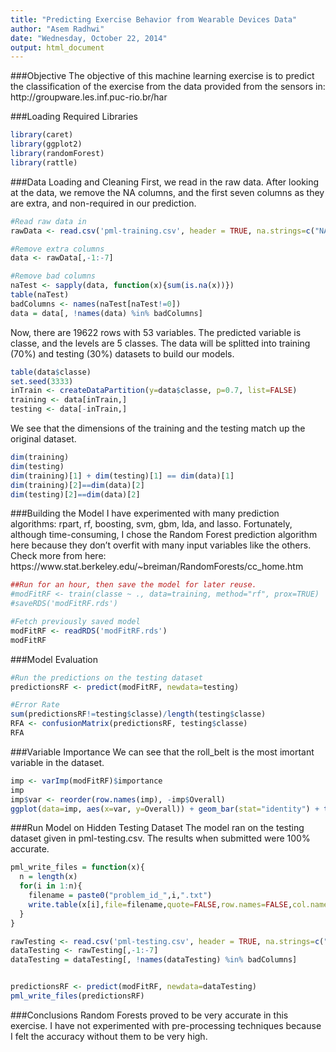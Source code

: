 ```yaml
---
title: "Predicting Exercise Behavior from Wearable Devices Data"
author: "Asem Radhwi"
date: "Wednesday, October 22, 2014"
output: html_document
---
```

###Objective
The objective of this machine learning exercise is to predict the classification of the exercise from the data provided from the sensors in: http://groupware.les.inf.puc-rio.br/har

###Loading Required Libraries
```r
library(caret)
library(ggplot2)
library(randomForest)
library(rattle)
```

###Data Loading and Cleaning
First, we read in the raw data. After looking at the data, we remove the NA columns, and the first seven columns as they are extra, and non-required in our prediction.
```r
#Read raw data in
rawData <- read.csv('pml-training.csv', header = TRUE, na.strings=c("NA",""))

#Remove extra columns
data <- rawData[,-1:-7]

#Remove bad columns
naTest <- sapply(data, function(x){sum(is.na(x))})
table(naTest)
badColumns <- names(naTest[naTest!=0])
data = data[, !names(data) %in% badColumns]

```

Now, there are 19622 rows with 53 variables. The predicted variable is classe, and the levels are 5 classes. The data will be splitted into training (70%) and testing (30%) datasets to build our models.

```r
table(data$classe)
set.seed(3333)
inTrain <- createDataPartition(y=data$classe, p=0.7, list=FALSE)
training <- data[inTrain,]
testing <- data[-inTrain,]
```

We see that the dimensions of the training and the testing match up the original dataset.
```r
dim(training)
dim(testing)
dim(training)[1] + dim(testing)[1] == dim(data)[1]
dim(training)[2]==dim(data)[2]
dim(testing)[2]==dim(data)[2]
```

###Building the Model
I have experimented with many prediction algorithms: rpart, rf, boosting, svm, gbm, lda, and lasso. Fortunately, although time-consuming, I chose the Random Forest prediction algorithm here because they don't overfit with many input variables like the others. Check more from here: https://www.stat.berkeley.edu/~breiman/RandomForests/cc_home.htm

```r
##Run for an hour, then save the model for later reuse.
#modFitRF <- train(classe ~ ., data=training, method="rf", prox=TRUE)
#saveRDS('modFitRF.rds')

#Fetch previously saved model
modFitRF <- readRDS('modFitRF.rds')
modFitRF
```

###Model Evaluation
```r
#Run the predictions on the testing dataset
predictionsRF <- predict(modFitRF, newdata=testing)

#Error Rate
sum(predictionsRF!=testing$classe)/length(testing$classe)
RFA <- confusionMatrix(predictionsRF, testing$classe)
RFA
```


###Variable Importance
We can see that the roll_belt is the most imortant variable in the dataset.
```r
imp <- varImp(modFitRF)$importance
imp
imp$var <- reorder(row.names(imp), -imp$Overall)
ggplot(data=imp, aes(x=var, y=Overall)) + geom_bar(stat="identity") + theme(axis.text.x = element_text(angle = 90, hjust = 1))
```



###Run Model on Hidden Testing Dataset
The model ran on the testing dataset given in pml-testing.csv. The results when submitted were 100% accurate.

```r
pml_write_files = function(x){
  n = length(x)
  for(i in 1:n){
    filename = paste0("problem_id_",i,".txt")
    write.table(x[i],file=filename,quote=FALSE,row.names=FALSE,col.names=FALSE)
  }
}

rawTesting <- read.csv('pml-testing.csv', header = TRUE, na.strings=c("NA",""))
dataTesting <- rawTesting[,-1:-7]
dataTesting = dataTesting[, !names(dataTesting) %in% badColumns]


predictionsRF <- predict(modFitRF, newdata=dataTesting)
pml_write_files(predictionsRF)

```
###Conclusions
Random Forests proved to be very accurate in this exercise. I have not experimented with pre-processing techniques because I felt the accuracy without them to be very high.
